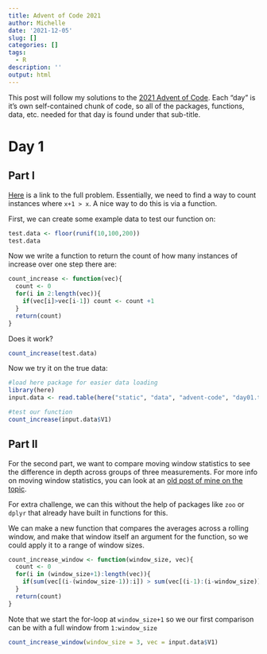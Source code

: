 ```yaml
---
title: Advent of Code 2021
author: Michelle
date: '2021-12-05'
slug: []
categories: []
tags:
  - R
description: ''
output: html
---
```


This post will follow my solutions to the [2021 Advent of Code](https://adventofcode.com/2021). Each "day" is it's own self-contained chunk of code, so all of the packages, functions, data, etc. needed for that day is found under that sub-title.

# Day 1

## Part I

[Here](https://adventofcode.com/2021/day/1) is a link to the full problem. Essentially, we need to find a way to count instances where `x+1 > x`.  A nice way to do this is via a function.

First, we can create some example data to test our function on:

```r
test.data <- floor(runif(10,100,200))
test.data
```

Now we write a function to return the count of how many instances of increase over one step there are:

```r
count_increase <- function(vec){
  count <- 0
  for(i in 2:length(vec)){
    if(vec[i]>vec[i-1]) count <- count +1
  }
  return(count)
}
```

Does it work?

```r
count_increase(test.data)
```

Now we try it on the true data:

```r
#load here package for easier data loading
library(here)
input.data <- read.table(here("static", "data", "advent-code", "day01.txt"))

#test our function
count_increase(input.data$V1)
```

## Part II

For the second part, we want to compare moving window statistics to see the difference in depth across groups of three measurements. For more info on moving window statistics, you can look at an [old post of mine on the topic](https://ditheringdata.netlify.app/2020/02/11/rolling-functions-along-columns/).

For extra challenge, we can this without the help of packages like `zoo` or `dplyr` that already have built in functions for this.

We can make a new function that compares the averages across a rolling window, and make that window itself an argument for the function, so we could apply it to a range of window sizes.

```r
count_increase_window <- function(window_size, vec){
  count <- 0
  for(i in (window_size+1):length(vec)){
    if(sum(vec[(i-(window_size-1)):i]) > sum(vec[(i-1):(i-window_size)])) count <- count + 1
  }
  return(count)
}
```

Note that we start the for-loop at `window_size+1` so we our first comparison can be with a full window from `1:window_size`

```r
count_increase_window(window_size = 3, vec = input.data$V1)
```
